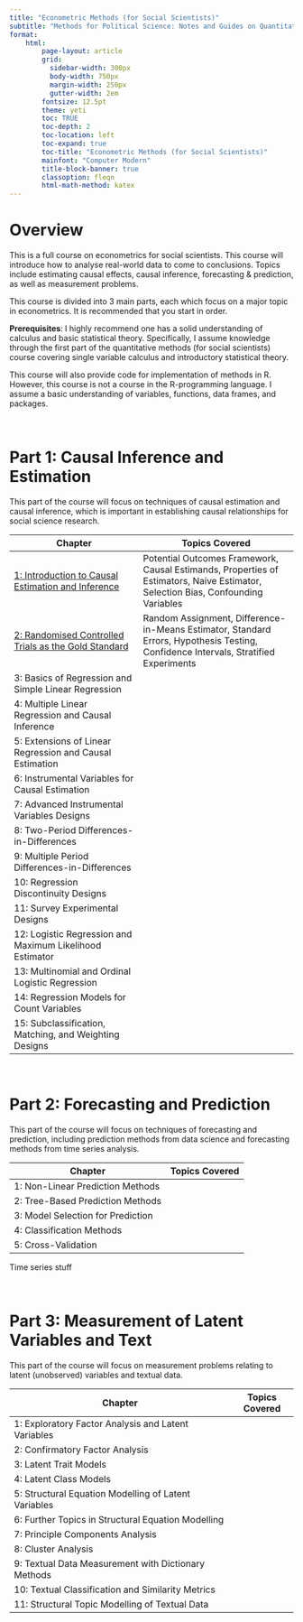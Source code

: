 ```yaml
---
title: "Econometric Methods (for Social Scientists)"
subtitle: "Methods for Political Science: Notes and Guides on Quantitative Methods"
format:
    html:
        page-layout: article
        grid:
          sidebar-width: 300px
          body-width: 750px
          margin-width: 250px
          gutter-width: 2em
        fontsize: 12.5pt
        theme: yeti
        toc: TRUE
        toc-depth: 2
        toc-location: left
        toc-expand: true
        toc-title: "Econometric Methods (for Social Scientists)"
        mainfont: "Computer Modern"
        title-block-banner: true
        classoption: fleqn
        html-math-method: katex
---
```


# Overview

This is a full course on econometrics for social scientists. This course will introduce how to analyse real-world data to come to conclusions. Topics include estimating causal effects, causal inference, forecasting & prediction, as well as measurement problems.

This course is divided into 3 main parts, each which focus on a major topic in econometrics. It is recommended that you start in order.

**Prerequisites**: I highly recommend one has a solid understanding of calculus and basic statistical theory. Specifically, I assume knowledge through the first part of the quantitative methods (for social scientists) course covering single variable calculus and introductory statistical theory.

This course will also provide code for implementation of methods in R. However, this course is not a course in the R-programming language. I assume a basic understanding of variables, functions, data frames, and packages.

<br />

# Part 1: Causal Inference and Estimation

This part of the course will focus on techniques of causal estimation and causal inference, which is important in establishing causal relationships for social science research.

| Chapter                                                                                                          | Topics Covered                                                                                                                      |
|---------------------------------|---------------------------------------|
| [1: Introduction to Causal Estimation and Inference](https://politicalscience.github.io/metrics/causal/1.html)   | Potential Outcomes Framework, Causal Estimands, Properties of Estimators, Naive Estimator, Selection Bias, Confounding Variables    |
| [2: Randomised Controlled Trials as the Gold Standard](https://politicalscience.github.io/metrics/causal/2.html) | Random Assignment, Difference-in-Means Estimator, Standard Errors, Hypothesis Testing, Confidence Intervals, Stratified Experiments |
| 3: Basics of Regression and Simple Linear Regression                                                             |                                                                                                                                     |
| 4: Multiple Linear Regression and Causal Inference                                                               |                                                                                                                                     |
| 5: Extensions of Linear Regression and Causal Estimation                                                         |                                                                                                                                     |
| 6: Instrumental Variables for Causal Estimation                                                                  |                                                                                                                                     |
| 7: Advanced Instrumental Variables Designs                                                                       |                                                                                                                                     |
| 8: Two-Period Differences-in-Differences                                                                         |                                                                                                                                     |
| 9: Multiple Period Differences-in-Differences                                                                    |                                                                                                                                     |
| 10: Regression Discontinuity Designs                                                                             |                                                                                                                                     |
| 11: Survey Experimental Designs                                                                                  |                                                                                                                                     |
| 12: Logistic Regression and Maximum Likelihood Estimator                                                         |                                                                                                                                     |
| 13: Multinomial and Ordinal Logistic Regression                                                                  |                                                                                                                                     |
| 14: Regression Models for Count Variables                                                                        |                                                                                                                                     |
| 15: Subclassification, Matching, and Weighting Designs                                                           |                                                                                                                                     |

<br />

# Part 2: Forecasting and Prediction

This part of the course will focus on techniques of forecasting and prediction, including prediction methods from data science and forecasting methods from time series analysis.

| Chapter                           | Topics Covered |
|-----------------------------------|----------------|
| 1: Non-Linear Prediction Methods  |                |
| 2: Tree-Based Prediction Methods  |                |
| 3: Model Selection for Prediction |                |
| 4: Classification Methods         |                |
| 5: Cross-Validation               |                |

Time series stuff

<br />

# Part 3: Measurement of Latent Variables and Text

This part of the course will focus on measurement problems relating to latent (unobserved) variables and textual data.

| Chapter                                              | Topics Covered |
|------------------------------------------------------|----------------|
| 1: Exploratory Factor Analysis and Latent Variables  |                |
| 2: Confirmatory Factor Analysis                      |                |
| 3: Latent Trait Models                               |                |
| 4: Latent Class Models                               |                |
| 5: Structural Equation Modelling of Latent Variables |                |
| 6: Further Topics in Structural Equation Modelling   |                |
| 7: Principle Components Analysis                     |                |
| 8: Cluster Analysis                                  |                |
| 9: Textual Data Measurement with Dictionary Methods  |                |
| 10: Textual Classification and Similarity Metrics    |                |
| 11: Structural Topic Modelling of Textual Data       |                |
